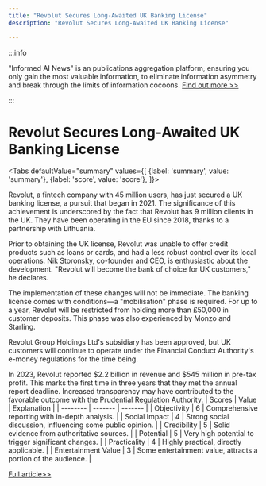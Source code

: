 ```yaml
---
title: "Revolut Secures Long-Awaited UK Banking License"
description: "Revolut Secures Long-Awaited UK Banking License"

---
```



:::info

"Informed AI News" is an publications aggregation platform, ensuring you only gain the most valuable information, to eliminate information asymmetry and break through the limits of information cocoons.  [Find out more >>](/)

:::

# Revolut Secures Long-Awaited UK Banking License


<Tabs
	defaultValue="summary"
	values={[
	{label: 'summary', value: 'summary'},
	{label: 'score', value: 'score'},
]}>
<TabItem value="summary">


Revolut, a fintech company with 45 million users, has just secured a UK banking license, a pursuit that began in 2021. The significance of this achievement is underscored by the fact that Revolut has 9 million clients in the UK. They have been operating in the EU since 2018, thanks to a partnership with Lithuania.

Prior to obtaining the UK license, Revolut was unable to offer credit products such as loans or cards, and had a less robust control over its local operations. Nik Storonsky, co-founder and CEO, is enthusiastic about the development. "Revolut will become the bank of choice for UK customers," he declares.

The implementation of these changes will not be immediate. The banking license comes with conditions—a "mobilisation" phase is required. For up to a year, Revolut will be restricted from holding more than £50,000 in customer deposits. This phase was also experienced by Monzo and Starling.

Revolut Group Holdings Ltd's subsidiary has been approved, but UK customers will continue to operate under the Financial Conduct Authority's e-money regulations for the time being.

In 2023, Revolut reported $2.2 billion in revenue and $545 million in pre-tax profit. This marks the first time in three years that they met the annual report deadline. Increased transparency may have contributed to the favorable outcome with the Prudential Regulation Authority.
</TabItem>
<TabItem value="score">
	| Scores     | Value   | Explanation |
	| -------- | ------- | ------- |
	| Objectivity  | 6    | Comprehensive reporting with in-depth analysis.    |
	| Social Impact | 4     | Strong social discussion, influencing some public opinion.    |
	| Credibility    | 5    | Solid evidence from authoritative sources.    |
	| Potential    | 5    | Very high potential to trigger significant changes.    |
	| Practicality    | 4    | Highly practical, directly applicable.    |
	| Entertainment Value    | 3    | Some entertainment value, attracts a portion of the audience.    |
</TabItem>
</Tabs>

[Full article>>](https://techcrunch.com/2024/07/25/revolut-receives-much-awaited-uk-banking-license/)
